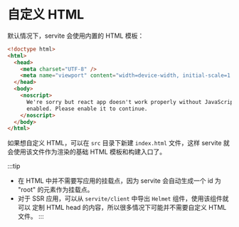 # 自定义 HTML

默认情况下，servite 会使用内置的 HTML 模板：

```html
<!doctype html>
<html>
  <head>
    <meta charset="UTF-8" />
    <meta name="viewport" content="width=device-width, initial-scale=1.0" />
  </head>
  <body>
    <noscript>
      We're sorry but react app doesn't work properly without JavaScript
      enabled. Please enable it to continue.
    </noscript>
  </body>
</html>
```

如果想自定义 HTML，可以在 `src` 目录下新建 `index.html` 文件，这样 servite 就会使用该文件作为渲染的基础 HTML 模板和构建入口了。

:::tip

- 在 HTML 中并不需要写应用的挂载点，因为 servite 会自动生成一个 id 为 "root" 的元素作为挂载点。
- 对于 SSR 应用，可以从 `servite/client` 中导出 `Helmet` 组件，使用该组件就可以
  定制 HTML head 的内容，所以很多情况下可能并不需要自定义 HTML 文件。
  :::
